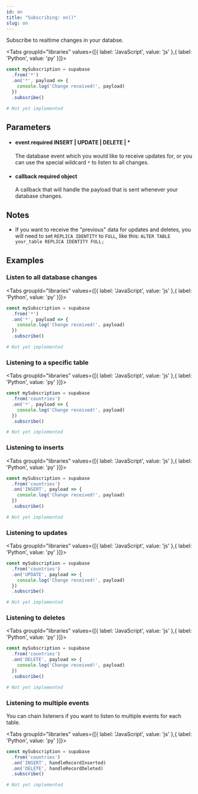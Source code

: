 ```yaml
---
id: on
title: "Subscribing: on()"
slug: on
---
```



Subscribe to realtime changes in your databse.

<Tabs
  groupId="libraries"
  values={[{ label: 'JavaScript', value: 'js' },{ label: 'Python', value: 'py' }]}>

<TabItem value="js">

```js
const mySubscription = supabase
  .from('*')
  .on('*', payload => {
    console.log('Change received!', payload)
  })
  .subscribe()
```


</TabItem>
<TabItem value="py">

```py
# Not yet implemented
```


</TabItem>

</Tabs>

## Parameters


<ul className="method-list-group">
  
<li className="method-list-item">
  <h4 className="method-list-item-label">
    <span className="method-list-item-label-name">
      event
    </span>
    <span className="method-list-item-label-badge required">
      required
    </span>
    <span className="method-list-item-validation">
      INSERT | UPDATE | DELETE | *
    </span>
  </h4>
  <div class="method-list-item-description">

The database event which you would like to receive updates for, or you can use the special wildcard `*` to listen to all changes.
  
  </div>
  
</li>


<li className="method-list-item">
  <h4 className="method-list-item-label">
    <span className="method-list-item-label-name">
      callback
    </span>
    <span className="method-list-item-label-badge required">
      required
    </span>
    <span className="method-list-item-validation">
      object
    </span>
  </h4>
  <div class="method-list-item-description">

A callback that will handle the payload that is sent whenever your database changes.
  
  </div>
  
</li>

</ul>


## Notes

- If you want to receive the "previous" data for updates and deletes, you will need to set `REPLICA IDENTITY` to `FULL`, like this: `ALTER TABLE your_table REPLICA IDENTITY FULL;`










## Examples

### Listen to all database changes



<Tabs
  groupId="libraries"
  values={[{ label: 'JavaScript', value: 'js' },{ label: 'Python', value: 'py' }]}>

<TabItem value="js">

```js
const mySubscription = supabase
  .from('*')
  .on('*', payload => {
    console.log('Change received!', payload)
  })
  .subscribe()
```


</TabItem>
<TabItem value="py">

```py
# Not yet implemented
```


</TabItem>

</Tabs>

### Listening to a specific table



<Tabs
  groupId="libraries"
  values={[{ label: 'JavaScript', value: 'js' },{ label: 'Python', value: 'py' }]}>

<TabItem value="js">

```js
const mySubscription = supabase
  .from('countries')
  .on('*', payload => {
    console.log('Change received!', payload)
  })
  .subscribe()
```


</TabItem>
<TabItem value="py">

```py
# Not yet implemented
```


</TabItem>

</Tabs>

### Listening to inserts



<Tabs
  groupId="libraries"
  values={[{ label: 'JavaScript', value: 'js' },{ label: 'Python', value: 'py' }]}>

<TabItem value="js">

```js
const mySubscription = supabase
  .from('countries')
  .on('INSERT', payload => {
    console.log('Change received!', payload)
  })
  .subscribe()
```


</TabItem>
<TabItem value="py">

```py
# Not yet implemented
```


</TabItem>

</Tabs>

### Listening to updates



<Tabs
  groupId="libraries"
  values={[{ label: 'JavaScript', value: 'js' },{ label: 'Python', value: 'py' }]}>

<TabItem value="js">

```js
const mySubscription = supabase
  .from('countries')
  .on('UPDATE', payload => {
    console.log('Change received!', payload)
  })
  .subscribe()
```


</TabItem>
<TabItem value="py">

```py
# Not yet implemented
```


</TabItem>

</Tabs>

### Listening to deletes



<Tabs
  groupId="libraries"
  values={[{ label: 'JavaScript', value: 'js' },{ label: 'Python', value: 'py' }]}>

<TabItem value="js">

```js
const mySubscription = supabase
  .from('countries')
  .on('DELETE', payload => {
    console.log('Change received!', payload)
  })
  .subscribe()
```


</TabItem>
<TabItem value="py">

```py
# Not yet implemented
```


</TabItem>

</Tabs>

### Listening to multiple events

You can chain listeners if you want to listen to multiple events for each table.

<Tabs
  groupId="libraries"
  values={[{ label: 'JavaScript', value: 'js' },{ label: 'Python', value: 'py' }]}>

<TabItem value="js">

```js
const mySubscription = supabase
  .from('countries')
  .on('INSERT', handleRecordInserted)
  .on('DELETE', handleRecordDeleted)
  .subscribe()
```


</TabItem>
<TabItem value="py">

```py
# Not yet implemented
```


</TabItem>

</Tabs>